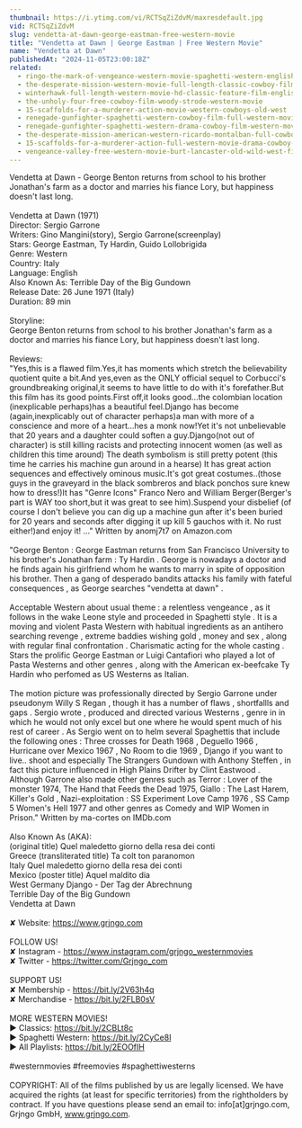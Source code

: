```yaml
---
thumbnail: https://i.ytimg.com/vi/RCTSqZiZdvM/maxresdefault.jpg
vid: RCTSqZiZdvM
slug: vendetta-at-dawn-george-eastman-free-western-movie
title: "Vendetta at Dawn | George Eastman | Free Western Movie"
name: "Vendetta at Dawn"
publishedAt: "2024-11-05T23:00:18Z"
related:
  - ringo-the-mark-of-vengeance-western-movie-spaghetti-western-english-full-length-free-westerns
  - the-desperate-mission-western-movie-full-length-classic-cowboy-film-english-watchfree
  - winterhawk-full-length-western-movie-hd-classic-feature-film-english-free-full-westerns
  - the-unholy-four-free-cowboy-film-woody-strode-western-movie
  - 15-scaffolds-for-a-murderer-action-movie-western-cowboys-old-west
  - renegade-gunfighter-spaghetti-western-cowboy-film-full-western-movie
  - renegade-gunfighter-spaghetti-western-drama-cowboy-film-western-movie
  - the-desperate-mission-american-western-ricardo-montalban-full-cowboy-movie
  - 15-scaffolds-for-a-murderer-action-full-western-movie-drama-cowboy-film-english
  - vengeance-valley-free-western-movie-burt-lancaster-old-wild-west-film
---
```


Vendetta at Dawn - George Benton returns from school to his brother Jonathan's farm as a doctor and marries his fiance Lory, but happiness doesn't last long.<br />
<br />
Vendetta at Dawn (1971)<br />
Director: Sergio Garrone<br />
Writers: Gino Mangini(story), Sergio Garrone(screenplay)<br />
Stars: George Eastman, Ty Hardin, Guido Lollobrigida<br />
Genre: Western<br />
Country: Italy<br />
Language: English<br />
Also Known As: Terrible Day of the Big Gundown<br />
Release Date: 26 June 1971 (Italy)<br />
Duration: 89 min<br />
<br />
Storyline:<br />
George Benton returns from school to his brother Jonathan's farm as a doctor and marries his fiance Lory, but happiness doesn't last long.<br />
<br />
Reviews:<br />
"Yes,this is a flawed film.Yes,it has moments which stretch the believability quotient quite a bit.And yes,even as the ONLY official sequel to Corbucci's groundbreaking original,it seems to have little to do with it's forefather.But this film has its good points.First off,it looks good...the colombian location (inexplicable perhaps)has a beautiful feel.Django has become (again,inexplicably out of character perhaps)a man with more of a conscience and more of a heart...hes a monk now!Yet it's not unbelievable that 20 years and a daughter could soften a guy.Django(not out of character) is still killing racists and protecting innocent women (as well as children this time around) The death symbolism is still pretty potent (this time he carries his machine gun around in a hearse) It has great action sequences and effectively ominous music.It's got great costumes..(those guys in the graveyard in the black sombreros and black ponchos sure knew how to dress!)It has "Genre Icons" Franco Nero and William Berger(Berger's part is WAY too short,but it was great to see him).Suspend your disbelief (of course I don't believe you can dig up a machine gun after it's been buried for 20 years and seconds after digging it up kill 5 gauchos with it. No rust either!)and enjoy it! ..." Written by anomj7t7 on Amazon.com<br />
<br />
"George Benton : George Eastman returns from San Francisco University to his brother's Jonathan farm : Ty Hardin . George is nowadays a doctor and he finds again his girlfriend whom he wants to marry in spite of opposition his brother. Then a gang of desperado bandits attacks his family with fateful consequences , as George searches "vendetta at dawn" .<br />
<br />
Acceptable Western about usual theme : a relentless vengeance , as it follows in the wake Leone style and proceeded in Spaghetti style . It is a moving and violent Pasta Western with habitual ingredients as an antihero searching revenge , extreme baddies wishing gold , money and sex , along with regular final confrontation . Charismatic acting for the whole casting . Stars the prolific George Eastman or Luigi Cantafiori who played a lot of Pasta Westerns and other genres , along with the American ex-beefcake Ty Hardin who perfomed as US Westerns as Italian.<br />
<br />
The motion picture was professionally directed by Sergio Garrone under pseudonym Willy S Regan , though it has a number of flaws , shortfallls and gaps . Sergio wrote , produced and directed various Westerns , genre in in which he would not only excel but one where he would spent much of his rest of career . As Sergio went on to helm several Spaghettis that include the following ones : Three crosses for Death 1968 , Deguello 1966 , Hurricane over Mexico 1967 , No Room to die 1969 , Django if you want to live.. shoot and especially The Strangers Gundown with Anthony Steffen , in fact this picture influenced in High Plains Drifter by Clint Eastwood . Although Garrone also made other genres such as Terror : Lover of the monster 1974, The Hand that Feeds the Dead 1975, Giallo : The Last Harem, Killer's Gold , Nazi-exploitation : SS Experiment Love Camp 1976 , SS Camp 5 Women's Hell 1977 and other genres as Comedy and WIP Women in Prison." Written by ma-cortes on IMDb.com<br />
<br />
Also Known As (AKA):<br />
(original title) Quel maledetto giorno della resa dei conti<br />
Greece (transliterated title) Ta colt ton paranomon<br />
Italy Quel maledetto giorno della resa dei conti<br />
Mexico (poster title) Aquel maldito dia<br />
West Germany Django - Der Tag der Abrechnung<br />
Terrible Day of the Big Gundown<br />
Vendetta at Dawn<br />
<br />
✘ Website: https://www.grjngo.com<br />
<br />
FOLLOW US!<br />
✘ Instagram - https://www.instagram.com/grjngo_westernmovies<br />
✘ Twitter - https://twitter.com/Grjngo_com<br />
<br />
SUPPORT US!<br />
✘ Membership - https://bit.ly/2V63h4q<br />
✘ Merchandise - https://bit.ly/2FLB0sV<br />
<br />
MORE WESTERN MOVIES! <br />
► Classics: https://bit.ly/2CBLt8c <br />
► Spaghetti Western: https://bit.ly/2CyCe8I <br />
► All Playlists: https://bit.ly/2EOOfIH <br />
<br />
#westernmovies #freemovies #spaghettiwesterns<br />
<br />
COPYRIGHT: All of the films published by us are legally licensed. We have acquired the rights (at least for specific territories) from the rightholders by contract. If you have questions please send an email to: info[at]grjngo.com, Grjngo GmbH, www.grjngo.com.